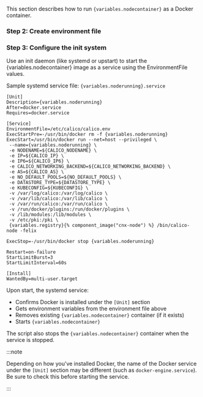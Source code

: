 

This section describes how to run `{variables.nodecontainer}` as a Docker container.

<NonClusterReadOnlyStep />

### Step 2: Create environment file

<EnvironmentFile nodecontainer='{variables.nodecontainer}' />

### Step 3: Configure the init system

Use an init daemon (like systemd or upstart) to start the {variables.nodecontainer} image as a service using the EnvironmentFile values.

Sample systemd service file: `{variables.noderunning}.service`

```shell
[Unit]
Description={variables.noderunning}
After=docker.service
Requires=docker.service

[Service]
EnvironmentFile=/etc/calico/calico.env
ExecStartPre=-/usr/bin/docker rm -f {variables.noderunning}
ExecStart=/usr/bin/docker run --net=host --privileged \
 --name={variables.noderunning} \
 -e NODENAME=${CALICO_NODENAME} \
 -e IP=${CALICO_IP} \
 -e IP6=${CALICO_IP6} \
 -e CALICO_NETWORKING_BACKEND=${CALICO_NETWORKING_BACKEND} \
 -e AS=${CALICO_AS} \
 -e NO_DEFAULT_POOLS=${NO_DEFAULT_POOLS} \
 -e DATASTORE_TYPE=${DATASTORE_TYPE} \
 -e KUBECONFIG=${KUBECONFIG} \
 -v /var/log/calico:/var/log/calico \
 -v /var/lib/calico:/var/lib/calico \
 -v /var/run/calico:/var/run/calico \
 -v /run/docker/plugins:/run/docker/plugins \
 -v /lib/modules:/lib/modules \
 -v /etc/pki:/pki \
 {variables.registry}{% component_image("cnx-node") %} /bin/calico-node -felix

ExecStop=-/usr/bin/docker stop {variables.noderunning}

Restart=on-failure
StartLimitBurst=3
StartLimitInterval=60s

[Install]
WantedBy=multi-user.target
```

Upon start, the systemd service:

- Confirms Docker is installed under the `[Unit]` section
- Gets environment variables from the environment file above
- Removes existing `{variables.nodecontainer}` container (if it exists)
- Starts `{variables.nodecontainer}`

The script also stops the `{variables.nodecontainer}` container when the service is stopped.

:::note

Depending on how you've installed Docker, the name of the Docker service
under the `[Unit]` section may be different (such as `docker-engine.service`).
Be sure to check this before starting the service.

:::
